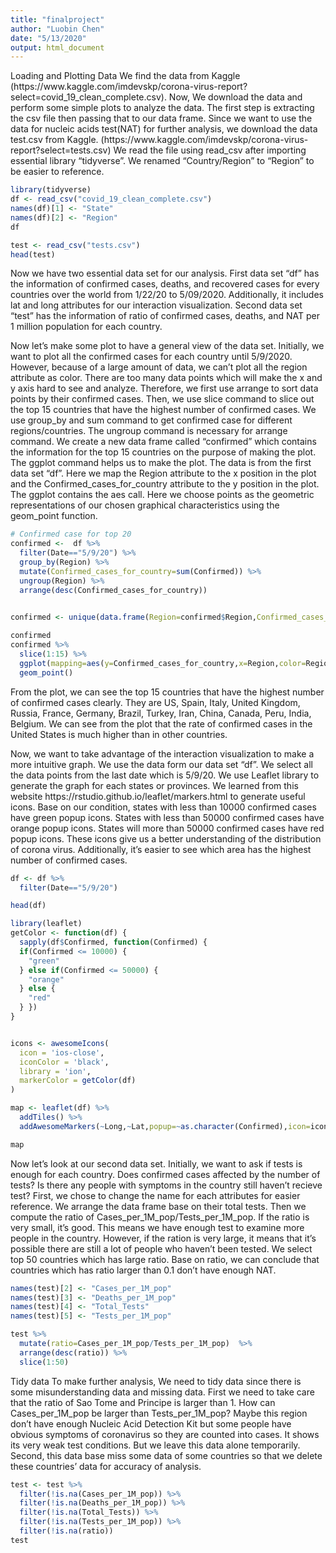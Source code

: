 ```yaml
---
title: "finalproject"
author: "Luobin Chen"
date: "5/13/2020"
output: html_document
---
```



Loading and Plotting Data
We find the data from Kaggle 
(https://www.kaggle.com/imdevskp/corona-virus-report?select=covid_19_clean_complete.csv).
Now, We download the data and perform some simple plots to analyze the data. 
The first step is extracting the csv file then passing that to our data frame. Since we want to use the data for nucleic acids test(NAT) for further analysis, we download the data test.csv from Kaggle. (https://www.kaggle.com/imdevskp/corona-virus-report?select=tests.csv)
We read the file using read_csv after importing essential library "tidyverse". We renamed "Country/Region" to "Region" to be easier to reference.


```r
library(tidyverse)
df <- read_csv("covid_19_clean_complete.csv")
names(df)[1] <- "State"
names(df)[2] <- "Region"
df

test <- read_csv("tests.csv")
head(test)


```


Now we have two essential data set for our analysis. First data set "df" has the information of confirmed cases, deaths, and recovered cases for every countries over the world from 1/22/20 to 5/09/2020. Additionally, it includes lat and long attributes for our interaction visualization. Second data set "test" has the information of ratio of confirmed cases, deaths, and NAT per 1 million population for each country.


Now let's make some plot to have a general view of the data set.
Initially, we want to plot all the confirmed cases for each country until 5/9/2020. However, because of a large amount of data, we can't plot all the region attribute as color. There are too many data points which will make the x and y axis hard to see and analyze. Therefore, we first use arrange to sort data points by their confirmed cases. Then, we use slice command to slice out the top 15 countries that have the highest number of confirmed cases. We use group_by and sum command to get confirmed case for different regions/countries. The ungroup command is necessary for arrange command. We create a new data frame called "confirmed" which contains the information for the top 15 countries on the purpose of making the plot.
The ggplot command helps us to make the plot. The data is from the first data set "df". Here we map the Region attribute to the x position in the plot and the Confirmed_cases_for_country attribute to the y position in the plot. The ggplot contains the aes call. Here we choose points as the geometric representations of our chosen graphical characteristics using the geom_point function.

```r
# Confirmed case for top 20
confirmed <-  df %>%
  filter(Date=="5/9/20") %>%
  group_by(Region) %>%
  mutate(Confirmed_cases_for_country=sum(Confirmed)) %>%
  ungroup(Region) %>%
  arrange(desc(Confirmed_cases_for_country))
 

confirmed <- unique(data.frame(Region=confirmed$Region,Confirmed_cases_for_country=confirmed$Confirmed_cases_for_country))

confirmed
confirmed %>%
  slice(1:15) %>%
  ggplot(mapping=aes(y=Confirmed_cases_for_country,x=Region,color=Region)) +
  geom_point()
```

From the plot, we can see the top 15 countries that have the highest number of confirmed cases clearly. They are US, Spain, Italy, United Kingdom, Russia, France, Germany, Brazil, Turkey, Iran, China, Canada, Peru, India, Belgium. We can see from the plot that the rate of confirmed cases in the United States is much higher than in other countries.


Now, we want to take advantage of the interaction visualization to make a more intuitive graph. We use the data form our data set "df". We select all the data points from the last date which is 5/9/20. We use Leaflet library to generate the graph for each states or provinces. We learned from this website https://rstudio.github.io/leaflet/markers.html to generate useful icons. Base on our condition, states with less than 10000 confirmed cases have green popup icons. States with less than 50000 confirmed cases have orange popup icons. States will more than 50000 confirmed cases have red popup icons. These icons give us a better understanding of the distribution of corona virus. Additionally, it's easier to see which area has the highest number of confirmed cases.

```r

df <- df %>%
  filter(Date=="5/9/20") 

head(df)

library(leaflet)
getColor <- function(df) {
  sapply(df$Confirmed, function(Confirmed) {
  if(Confirmed <= 10000) {
    "green"
  } else if(Confirmed <= 50000) {
    "orange"
  } else {
    "red"
  } })
}


icons <- awesomeIcons(
  icon = 'ios-close',
  iconColor = 'black',
  library = 'ion',
  markerColor = getColor(df)
)

map <- leaflet(df) %>%
  addTiles() %>%
  addAwesomeMarkers(~Long,~Lat,popup=~as.character(Confirmed),icon=icons,label=~as.character(Confirmed)) 

map
```



Now let's look at our second data set. 
Initially, we want to ask if tests is enough for each country. Does confirmed cases affected by the number of tests? Is there any people with symptoms in the country still haven't recieve test?
First, we chose to change the name for each attributes for easier reference. We arrange the data frame base on their total tests. Then we compute the ratio of Cases_per_1M_pop/Tests_per_1M_pop.
If the ratio is very small, it's good. This means we have enough test to examine more people in the country. However, if the ration is very large, it means that it's possible there are still a lot of people who haven't been tested. We select top 50 countries which has large ratio. Base on ratio, we can conclude that countries which has ratio larger than 0.1 don't have enough NAT. 

```r
names(test)[2] <- "Cases_per_1M_pop"
names(test)[3] <- "Deaths_per_1M_pop"
names(test)[4] <- "Total_Tests"
names(test)[5] <- "Tests_per_1M_pop"

test %>%
  mutate(ratio=Cases_per_1M_pop/Tests_per_1M_pop)  %>%
  arrange(desc(ratio)) %>%
  slice(1:50)

```

Tidy data
To make further analysis, We need to tidy data since there is some misunderstanding data and missing data. First we need to take care that the ratio of Sao Tome and Principe is larger than 1. How can Cases_per_1M_pop be larger than Tests_per_1M_pop? Maybe this region don't have enough Nucleic Acid Detection Kit but some people have obvious symptoms of coronavirus so they are counted into cases. It shows its very weak test conditions. But we leave this data alone temporarily. Second, this data base miss some data of some countries so that we delete these countries' data for accuracy of analysis.
```r
test <- test %>%
  filter(!is.na(Cases_per_1M_pop)) %>%
  filter(!is.na(Deaths_per_1M_pop)) %>%
  filter(!is.na(Total_Tests)) %>%
  filter(!is.na(Tests_per_1M_pop)) %>%
  filter(!is.na(ratio)) 
test
```
